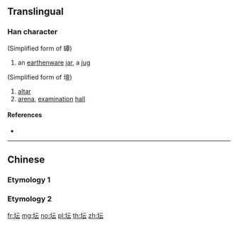 {{also|壇|罈}}
==Translingual==

===Han character===
{{Han char|rn=32|rad=土|as=04|sn=7|four=|canj=GMMI|ids=⿰土云}}

(Simplified form of 罈)
# an [[earthenware]] [[jar]], a [[jug]]
(Simplified form of 壇)
# [[altar]]
# [[arena]], [[examination]] [[hall]]

====References====
* {{Han ref|kx=0226.101|hdz=10421.090|uh=575B|ud=22363}}

----

==Chinese==

===Etymology 1===
{{zh-see|壇}}

===Etymology 2===
{{zh-see|罈}}

[[fr:坛]]
[[mg:坛]]
[[no:坛]]
[[pl:坛]]
[[th:坛]]
[[zh:坛]]